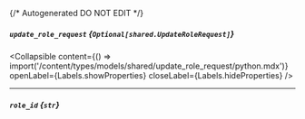 {/* Autogenerated DO NOT EDIT  */}

##### `update_role_request` *{`Optional[shared.UpdateRoleRequest]`}*

<Collapsible content={() => import('/content/types/models/shared/update_role_request/python.mdx')} openLabel={Labels.showProperties} closeLabel={Labels.hideProperties} />


---
##### `role_id` *{`str`}*


